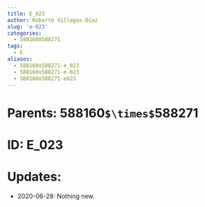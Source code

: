 ```yaml
---
title: E_023
author: Roberto Villegas-Diaz
slug: 'e-023'
categories:
  - 588160X588271
tags:
  - E
aliases:
  - 588160x588271-e_023
  - 588160x588271-e-023
  - 588160x588271-e023
---
```


# **Parents**: 588160`$\times$`588271
# **ID**: E_023
# **Updates**: 
 - 2020-06-28: Nothing new.
